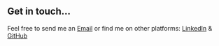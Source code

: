 ## Get in touch...

Feel free to send me an [Email](nicolanzi@gmail.com) or find me on other platforms: [LinkedIn](https://www.linkedin.com/in/nicola-lanzillotta-94519042/?locale=en_US) & [GitHub](https://github.com/nicolanzi1)
